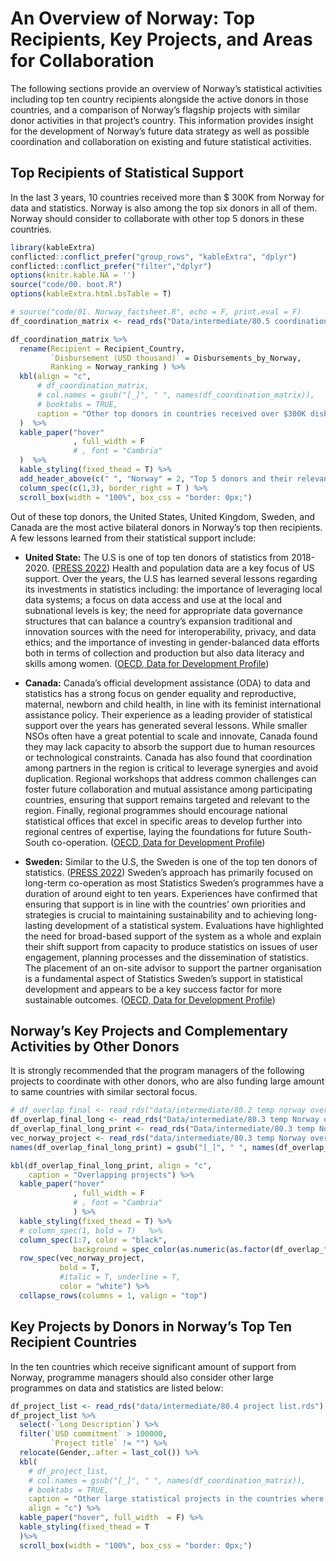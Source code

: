 # An Overview of Norway: Top Recipients, Key Projects, and Areas for Collaboration 

The following sections provide an overview of Norway’s statistical activities including top ten country recipients alongside the active donors in those countries, and a comparison of Norway’s flagship projects with similar donor activities in that project’s country. This information provides insight for the development of Norway’s future data strategy as well as possible coordination and collaboration on existing and future statistical activities. 

## Top Recipients of Statistical Support

In the last 3 years, 10 countries received more than $ 300K from Norway for data and statistics. Norway is also among the top six donors in all of them. Norway should consider to collaborate with other top 5 donors in these countries. 

``` r
library(kableExtra)
conflicted::conflict_prefer("group_rows", "kableExtra", "dplyr")
conflicted::conflict_prefer("filter","dplyr")
options(knitr.kable.NA = '')
source("code/00. boot.R")
options(kableExtra.html.bsTable = T)

# source("code/01. Norway_factsheet.R", echo = F, print.eval = F)
df_coordination_matrix <- read_rds("Data/intermediate/80.5 coordination matrix.rds")

df_coordination_matrix %>% 
  rename(Recipient = Recipient_Country, 
         `Disbursement (USD thousand)` = Disbursements_by_Norway,
         Ranking = Norway_ranking ) %>% 
  kbl(align = "c", 
      # df_coordination_matrix, 
      # col.names = gsub("[_]", " ", names(df_coordination_matrix)), 
      # booktabs = TRUE,
      caption = "Other top donors in countries received over $300K disbursements from Norway in 2018-2020"
  )  %>%  
  kable_paper("hover"
              , full_width = F
              # , font = "Cambria"
  )  %>% 
  kable_styling(fixed_thead = T) %>%
  add_header_above(c(" ", "Norway" = 2, "Top 5 donors and their relevant disbursements v. Norway" = 5))%>%
  column_spec(c(1,3), border_right = T ) %>%
  scroll_box(width = "100%", box_css = "border: 0px;") 


```

Out of these top donors, the United States, United Kingdom, Sweden, and Canada are the most active bilateral donors in Norway's top then recipients. A few lessons learned from their statistical support include:

* **United State:** The U.S is one of top ten donors of statistics from 2018-2020. ([PRESS 2022](https://www.oecd-ilibrary.org/sites/c3cfb353-en/1/4/1/index.html?itemId=/content/publication/c3cfb353-en&_csp_=281dfa109194f953c9d10eb236ea1a44&itemIGO=oecd&itemContentType=book#figure-d1e1538)) Health and population data are a key focus of US support. Over the years, the U.S has learned several lessons regarding its investments in statistics including: the importance of leveraging local data systems; a focus on data access and use at the local and subnational levels is key; the need for appropriate data governance structures that can balance a country’s expansion traditional and innovation sources with the need for interoperability, privacy, and data ethics; and the importance of investing in gender-balanced data efforts both in terms of collection and production but also data literacy and skills among women. ([OECD, Data for Development Profile](https://www.oecd-ilibrary.org/sites/84baa8f3-en/1/3/2/14/index.html?itemId=/content/publication/84baa8f3-en&_csp_=e37a72fa9d323403b8feae4f28b72657&itemIGO=oecd&itemContentType=book)) 

* **Canada:** Canada’s official development assistance (ODA) to data and statistics has a strong focus on gender equality and reproductive, maternal, newborn and child health, in line with its feminist international assistance policy. Their experience as a leading provider of statistical support over the years has generated several lessons. While smaller NSOs often have a great potential to scale and innovate, Canada found they may lack capacity to absorb the support due to human resources or technological constraints. Canada has also found that coordination among partners in the region is critical to leverage synergies and avoid duplication. Regional workshops that address common challenges can foster future collaboration and mutual assistance among participating countries, ensuring that support remains targeted and relevant to the region. Finally, regional programmes should encourage national statistical offices that excel in specific areas to develop further into regional centres of expertise, laying the foundations for future South-South co-operation. ([OECD, Data for Development Profile](https://www.oecd-ilibrary.org/sites/84baa8f3-en/1/3/2/14/index.html?itemId=/content/publication/84baa8f3-en&_csp_=e37a72fa9d323403b8feae4f28b72657&itemIGO=oecd&itemContentType=book)) 

* **Sweden:** Similar to the U.S, the Sweden is one of the top ten donors of statistics. ([PRESS 2022](https://www.oecd-ilibrary.org/sites/c3cfb353-en/1/4/1/index.html?itemId=/content/publication/c3cfb353-en&_csp_=281dfa109194f953c9d10eb236ea1a44&itemIGO=oecd&itemContentType=book#figure-d1e1538)) Sweden’s approach has primarily focused on long-term co-operation as most Statistics Sweden’s programmes have a duration of around eight to ten years. Experiences have confirmed that ensuring that support is in line with the countries’ own priorities and strategies is crucial to maintaining sustainability and to achieving long-lasting development of a statistical system.  Evaluations have highlighted the need for broad-based support of the system as a whole and explain their shift support from capacity to produce statistics on issues of user engagement, planning processes and the dissemination of statistics. The placement of an on-site advisor to support the partner organisation is a fundamental aspect of Statistics Sweden’s support in statistical development and appears to be a key success factor for more sustainable outcomes. ([OECD, Data for Development Profile](https://www.oecd-ilibrary.org/sites/84baa8f3-en/1/3/2/14/index.html?itemId=/content/publication/84baa8f3-en&_csp_=e37a72fa9d323403b8feae4f28b72657&itemIGO=oecd&itemContentType=book)) 


## Norway’s Key Projects and Complementary Activities by Other Donors

It is strongly recommended that the program managers of the following projects to coordinate with other donors, who are also funding large amount to same countries with similar sectoral focus.  


``` r

# df_overlap_final <- read_rds("data/intermediate/80.2 temp norway overlap.rds")
df_overlap_final_long <- read_rds("Data/intermediate/80.3 temp Norway overlaps long.rds")
df_overlap_final_long_print <- read_rds("Data/intermediate/80.3 temp Norway overlaps long print.rds")
vec_norway_project <- read_rds("data/intermediate/80.3 temp Norway overlaps vec Norway rows.rds")
names(df_overlap_final_long_print) = gsub("[_]", " ", names(df_overlap_final_long_print))

kbl(df_overlap_final_long_print, align = "c",  
    caption = "Overlapping projects") %>%
  kable_paper("hover"
              , full_width = F
              # , font = "Cambria"
              ) %>%
  kable_styling(fixed_thead = T) %>%
  # column_spec(1, bold = T)   %>%
  column_spec(1:7, color = "black",
              background = spec_color(as.numeric(as.factor(df_overlap_final_long$norway_project_number)), end = 0.5, alpha = 0.5)) %>%
  row_spec(vec_norway_project,
           bold = T,
           #italic = T, underline = T,
           color = "white") %>%
  collapse_rows(columns = 1, valign = "top")


```


## Key Projects by Donors in Norway’s Top Ten Recipient Countries 

In the ten countries which receive significant amount of support from Norway, programme managers should also consider other large programmes on data and statistics are listed below:



``` r
df_project_list <- read_rds("data/intermediate/80.4 project list.rds")
df_project_list %>%
  select(-`Long Description`) %>% 
  filter(`USD commitment` > 100000, 
         `Project title` != "") %>% 
  relocate(Gender,.after = last_col()) %>% 
  kbl(
    # df_project_list, 
    # col.names = gsub("[_]", " ", names(df_coordination_matrix)), 
    # booktabs = TRUE,
    caption = "Other large statistical projects in the countries where Norway is also active", 
    align = "c") %>% 
  kable_paper("hover", full_width  = F) %>% 
  kable_styling(fixed_thead = T
  )%>%
  scroll_box(width = "100%", box_css = "border: 0px;")

```

